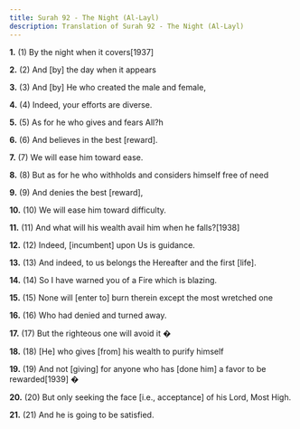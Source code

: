```yaml
---
title: Surah 92 - The Night (Al-Layl)
description: Translation of Surah 92 - The Night (Al-Layl)
---
```


**1.** (1) By the night when it covers[1937]

**2.** (2) And [by] the day when it appears

**3.** (3) And [by] He who created the male and female,

**4.** (4) Indeed, your efforts are diverse.

**5.** (5) As for he who gives and fears All?h

**6.** (6) And believes in the best [reward].

**7.** (7) We will ease him toward ease.

**8.** (8) But as for he who withholds and considers himself free of need

**9.** (9) And denies the best [reward],

**10.** (10) We will ease him toward difficulty.

**11.** (11) And what will his wealth avail him when he falls?[1938]

**12.** (12) Indeed, [incumbent] upon Us is guidance.

**13.** (13) And indeed, to us belongs the Hereafter and the first [life].

**14.** (14) So I have warned you of a Fire which is blazing.

**15.** (15) None will [enter to] burn therein except the most wretched one

**16.** (16) Who had denied and turned away.

**17.** (17) But the righteous one will avoid it �

**18.** (18) [He] who gives [from] his wealth to purify himself

**19.** (19) And not [giving] for anyone who has [done him] a favor to be rewarded[1939] �

**20.** (20) But only seeking the face [i.e., acceptance] of his Lord, Most High.

**21.** (21) And he is going to be satisfied.

